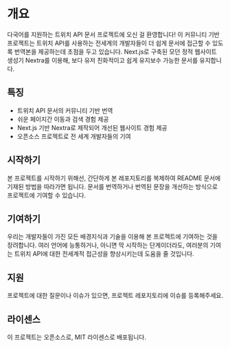 # 개요

다국어를 지원하는 트위치 API 문서 프로젝트에 오신 걸 환영합니다! 이 커뮤니티 기반 프로젝트는 트위치 API를 사용하는 전세계의 개발자들이 더 쉽게 문서에 접근할 수 있도록 번역본을 제공하는데 초점을 두고 있습니다. Next.js로 구축된 모던 정적 웹사이트 생성기 Nextra를 이용해, 보다 유저 친화적이고 쉽게 유지보수 가능한 문서를 유지합니다.

## 특징

- 트위치 API 문서의 커뮤니티 기반 번역
- 쉬운 페이지간 이동과 검색 경험 제공
- Next.js 기반 Nextra로 제작되어 개선된 웹사이트 경험 제공
- 오픈소스 프로젝트로 전 세계 개발자들의 기여

## 시작하기

본 프로젝트를 시작하기 위해선, 간단하게 본 레포지토리를 복제하여 README 문서에 기재된 방법을 따라가면 됩니다. 문서를 번역하거나 번역된 문장을 개선하는 방식으로 프로젝트에 기여할 수 있습니다.

## 기여하기

우리는 개발자들이 가진 모든 배경지식과 기술을 이용해 본 프로젝트에 기여하는 것을 장려합니다. 여러 언어에 능통하거나, 아니면 막 시작하는 단계이더라도, 여러분의 기여는 트위치 API에 대한 전세계적 접근성을 향상시키는데 도움을 줄 것입니다.

## 지원

프로젝트에 대한 질문이나 이슈가 있으면, 프로젝트 레포지토리에 이슈를 등록해주세요.

## 라이센스

이 프로젝트는 오픈소스로, MIT 라이센스로 배포됩니다.